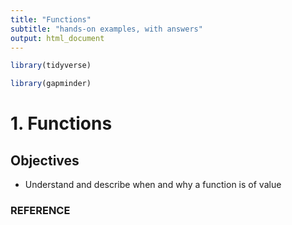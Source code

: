 ```yaml
---
title: "Functions"
subtitle: "hands-on examples, with answers"
output: html_document
---
```


<!-- 
This file by Martin Monkman is licensed under a Creative Commons Attribution 4.0 International License (https://creativecommons.org/licenses/by/4.0/). 

The content is drawn largely from _R for Data Science_ by Hadley Wickham and Garrett Grolemund
-- (https://r4ds.had.co.nz/) -- which in turn is licensed under the Creative Commons
Attribution-NonCommercial-NoDerivs 3.0 (CC BY-NC-ND 3.0 US) 
-->

```r
library(tidyverse)

library(gapminder)
```

# 1. Functions

## Objectives

* Understand and describe when and why a function is of value






### REFERENCE












